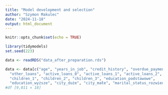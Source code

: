 ```yaml
---
title: "Model development and selection"
author: "Szymon Makulec"
date: "2024-11-18"
output: html_document
---
```


```r
knitr::opts_chunk$set(echo = TRUE)
```

```r
library(tidymodels)
set.seed(223)
```


```r
data <- readRDS("data_after_preparation.rds")
```

```r
data <- data[c("age", "years_in_job", "credit_history", "overdue_payments", "owns_property", 
  "other_loans", "active_loans_0", "active_loans_1", "active_loans_2", 
  "children_1", "children_2", "children_3", "education_podstawowe", 
  "education_wyższe", "city_duże", "city_małe", "marital_status_rozwiedziony_rozwiedziona","credit_risk")]
#df [9,011 × 18]

```


